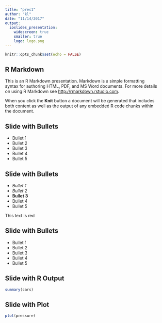 ```yaml
---
title: "pres1"
author: "kl"
date: "11/14/2017"
output: 
  ioslides_presentation:
    widescreen: true
    smaller: true
    logo: logo.png
---
```


```r
knitr::opts_chunk$set(echo = FALSE)
```

## R Markdown

This is an R Markdown presentation. Markdown is a simple formatting syntax for authoring HTML, PDF, and MS Word documents. For more details on using R Markdown see <http://rmarkdown.rstudio.com>.

When you click the **Knit** button a document will be generated that includes both content as well as the output of any embedded R code chunks within the document.

## Slide with Bullets

- Bullet 1
- Bullet 2
- Bullet 3
- Bullet 4
- Bullet 5

## Slide with Bullets {.smaller .build}

- *Bullet 1*
- _Bullet 2_
- **Bullet 3**
- Bullet 4
- Bullet 5

<div class="red2">
This text is red
</div>

## Slide with Bullets

- Bullet 1
- Bullet 2
- Bullet 3
- Bullet 4
- Bullet 5

## Slide with R Output

```r
summary(cars)
```

## Slide with Plot

```r
plot(pressure)
```

